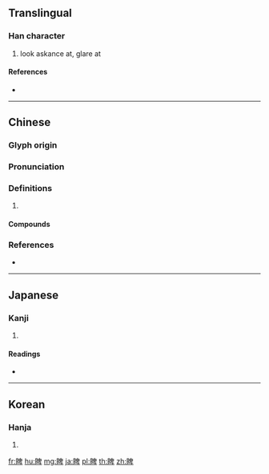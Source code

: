 {{character info/new}}
==Translingual==

===Han character===
{{Han char|rn=109|rad=目|as=08|sn=13|four=66040|canj=BUHWJ}}

# look askance at, glare at

====References====
* {{Han ref|kx=0811.020|dkj=23459|dj=1226.020|hdz=42498.010|uh=7765|ud=30565|bh=B844|bd=47172}}

----

==Chinese==
{{zh-forms}}

===Glyph origin===
{{Han etym}}

===Pronunciation===
{{zh-pron
|m=pì
|c=pai5,pai3,pei5
|mc=y
|oc=y
|cat=
}}

===Definitions===
{{zh-hanzi}}

# {{rfdef|zh}}

====Compounds====
{{zh-der|睥睨|睥睨物表|睥睨窺覦}}

===References===
* {{R:yue:Hanzi}}

----

==Japanese==

===Kanji===
{{ja-kanji|grade=|rs=目08}}

# {{defn|lang=ja|sort=目08}}

====Readings====
* {{ja-readings|on=[[へい]] (hei)|kun=[[ながしめ]] (nagashime)|nanori=}}

----

==Korean==

===Hanja===
{{ko-hanja|hangeul=비|eumhun=|rv=bi|mr=pi|y=pi}}

# {{defn|lang=ko|sort=目08}}

[[fr:睥]]
[[hu:睥]]
[[mg:睥]]
[[ja:睥]]
[[pl:睥]]
[[th:睥]]
[[zh:睥]]